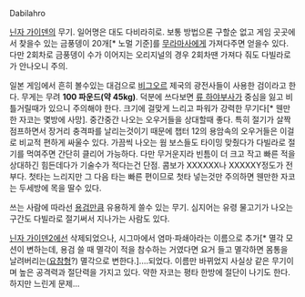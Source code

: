 Dabilahro

[[닌자 가이덴]]의 무기.  일어명은 대도 다비라히로.  보통 방법으론 구할순 없고 게임 곳곳에서 찾을수 있는 금풍뎅이 20개[* 노멀 기준]를 [[무라마사]]에게 가져다주면 얻을수 있다.  다만 2회차로 금풍뎅이 수가 이어지는 오리지널의 경우 2회차땐 가져다 줘도 다빌라로가 안나오니 주의.

일본 게임에서 흔히 볼수있는 대검으로 [[비그오르]] 제국의 광전사들이 사용한 검이라고 한다.  무게는 무려 '''100 파운드(약 45kg)'''.  덕분에 쓰다보면 [[류 하야부사]]가 중심을 잃고 비틀거릴때가 있으니 주의해야 한다.  크기에 걸맞게 느리고 파워가 강력한 무기다[* 웬만한 자코는 몇방에 사망].  중간중간 나오는 오우거들을 상대할때 좋다.  특히 절기가 살짝 점프하면서 장거리 충격파를 날리는것이기 때문에 챕터 12의 용암속의 오우거들은 이걸로 비교적 편하게 싸울수 있다.  가끔씩 나오는 웜 보스들도 타이밍 맞췄다가 다빌라로 절기를 먹여주면 간단히 클리어 가능하다.  다만 무거운지라 빈틈이 더 크고 작고 빠른 적을 상대하긴 힘든데다가 기술수가 적다는건 단점.  콤보가 XXXXXX나 XXXXXY정도가 전부다.  첫타는 느리지만 그 다음 타는 빠른 편이므로 첫타 넣는것만 주의하면 웬만한 자코는 두세방에 목을 딸수 있다.

쓰는 사람에 따라선 [[용검]]만큼 유용하게 쓸수 있는 무기.  심지어는 유령 물고기가 나오는 구간도 다빌라로 절기써서 지나가는 사람도 있다.

[[닌자 가이덴2]]에선 삭제되었으나, 시그마에서 염마·파쇄아라는 이름으로 추가[* 멸각 모션이 변하는데, 용검 쓸 때 멸각이 적을 참수하는 거였다면 요거 들고 멸각하면 몸통을 날려버리는([[요참형]]?) 멸각으로 변한다.]....되었다.  이름만 바뀌었지 사실상 같은 무기이며 높은 공격력과 절단력을 가지고 있다.  약한 자코는 평타 한방에 절단이 나기도 한다.  하지만 느린게 문제...

